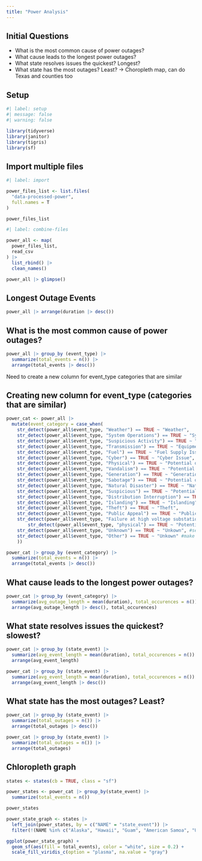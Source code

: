 ```yaml
---
title: "Power Analysis"
---
```


## Initial Questions

- What is the most common cause of power outages?
- What cause leads to the longest power outages?
- What state resolves issues the quickest? Longest?
- What state has the most outages? Least? -> Choropleth map, can do Texas and counties too


## Setup

```r
#| label: setup
#| message: false
#| warning: false

library(tidyverse)
library(janitor)
library(tigris)
library(sf)
```

## Import multiple files

```r
#| label: import

power_files_list <- list.files(
  "data-processed-power",
  full.names = T
)

power_files_list
```

```r
#| label: combine-files

power_all <- map(
  power_files_list,
  read_csv
) |>
  list_rbind() |>
  clean_names()

power_all |> glimpse()
```

## Longest Outage Events

```r
power_all |> arrange(duration |> desc()) 
```


## What is the most common cause of power outages?

```r
power_all |> group_by (event_type) |> 
  summarize(total_events = n()) |> 
  arrange(total_events |> desc())
```

Need to create a new column for event_type categories that are similar

## Creating new column for event_type (categories that are similar)

```r

power_cat <- power_all |>
  mutate(event_category = case_when(
    str_detect(power_all$event_type, "Weather") == TRUE ~ "Weather",
    str_detect(power_all$event_type, "System Operations") == TRUE ~ "System Operations",
    str_detect(power_all$event_type, "Suspicious Activity") == TRUE ~ "Suspiciour Activity",
    str_detect(power_all$event_type, "Transmission") == TRUE ~ "Equipment Issue",
    str_detect(power_all$event_type, "Fuel") == TRUE ~ "Fuel Supply Issue",
    str_detect(power_all$event_type, "Cyber") == TRUE ~ "Cyber Issue",
    str_detect(power_all$event_type, "Physical") == TRUE ~ "Potential or Actual Physical Interference",
    str_detect(power_all$event_type, "Vandalism") == TRUE ~ "Potential or Actual Physical Interference",
    str_detect(power_all$event_type, "Generation") == TRUE ~ "Generation Inedequacy",
    str_detect(power_all$event_type, "Sabotage") == TRUE ~ "Potential or Actual Physical Interference",
    str_detect(power_all$event_type, "Natural Disaster") == TRUE ~ "Natural Disaster",
    str_detect(power_all$event_type, "Suspicious") == TRUE ~ "Potential or Actual Physical Interference",
    str_detect(power_all$event_type, "Distribution Interruption") == TRUE ~ "Distribution Interruption",
    str_detect(power_all$event_type, "Islanding") == TRUE ~ "Islanding",    
    str_detect(power_all$event_type, "Theft") == TRUE ~ "Theft",
    str_detect(power_all$event_type, "Public Appeal") == TRUE ~ "Public Appeal",
    str_detect(power_all$event_type, "Failure at high voltage substation or switchyard") == TRUE ~ "Failure at high voltage substation or switchyard",
        str_detect(power_all$event_type, "physical") == TRUE ~ "Potential or Actual Physical Interference",
    str_detect(power_all$event_type, "Unknown") == TRUE ~ "Unkown", #second to last
    str_detect(power_all$event_type, "Other") == TRUE ~ "Unkown" #make this last, so something-other is not affected
    ))

```

```r
power_cat |> group_by (event_category) |> 
  summarize(total_events = n()) |> 
  arrange(total_events |> desc())
```


## What cause leads to the longest power outages?

```r
power_cat |> group_by (event_category) |> 
  summarize(avg_outage_length = mean(duration), total_occurences = n()) |> 
  arrange(avg_outage_length |> desc(), total_occurences)
```

## What state resolves issues the quickest? slowest?

```r
power_cat |> group_by (state_event) |> 
  summarize(avg_event_length = mean(duration), total_occurences = n()) |> 
  arrange(avg_event_length)
```

```r

power_cat |> group_by (state_event) |> 
  summarize(avg_event_length = mean(duration), total_occurences = n()) |> 
  arrange(avg_event_length |> desc())
```

## What state has the most outages? Least?

```r
power_cat |> group_by (state_event) |> 
  summarize(total_outages = n()) |> 
  arrange(total_outages |> desc())
```

```r
power_cat |> group_by (state_event) |> 
  summarize(total_outages = n()) |> 
  arrange(total_outages)
```

## Chloropleth graph

```r
states <- states(cb = TRUE, class = "sf")
```

```r
power_states <- power_cat |> group_by(state_event) |> 
  summarize(total_events = n())

power_states
```

```r
power_state_graph <- states |> 
  left_join(power_states, by = c("NAME" = "state_event")) |> 
  filter(!(NAME %in% c("Alaska", "Hawaii", "Guam", "American Samoa", "United States Virgin Islands", "Puerto Rico", "Commonwealth of the Northern Mariana Islands")))

```


```r
ggplot(power_state_graph) +
  geom_sf(aes(fill = total_events), color = "white", size = 0.2) +
  scale_fill_viridis_c(option = "plasma", na.value = "gray")
```

